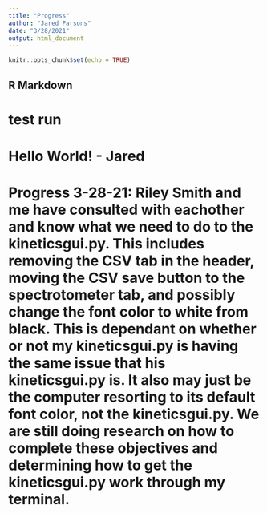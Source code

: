 ```yaml
---
title: "Progress"
author: "Jared Parsons"
date: "3/28/2021"
output: html_document
---
```


```r
knitr::opts_chunk$set(echo = TRUE)
```

## R Markdown


# test run

# Hello World! - Jared
































# Progress 3-28-21: Riley Smith and me have consulted with eachother and know what we need to do to the kineticsgui.py. This includes removing the CSV tab in the header, moving the CSV save button to the spectrotometer tab, and possibly change the font color to white from black. This is dependant on whether or not my kineticsgui.py is having the same issue that his kineticsgui.py is. It also may just be the computer resorting to its default font color, not the kineticsgui.py. We are still doing research on how to complete these objectives and determining how to get the kineticsgui.py work through my terminal.

